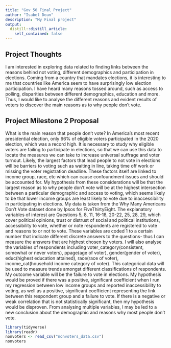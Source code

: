 ```yaml
---
title: "Gov 50 Final Project"
author: "Isabel Dean"
description: "My Final project"
output:
  distill::distill_article:
    self_contained: false
---
```




## Project Thoughts

I am interested in exploring data related to finding links between the reasons behind not voting, different demographics and participation in elections. Coming from a country that mandates elections, it is interesting to me that countries like America seem to have surprisingly low election participation. I have heard many reasons tossed around, such as access to polling, disparities between different demographics, education and more. Thus, I would like to analyse the different reasons and evident results of voters to discover the main reasons as to why people don't vote.  

## Project Milestone 2 Proposal

What is the main reason that people don't vote? In America's most recent presidential election, only 66% of eligible voters participated in the 2020 election, which was a record high. It is necessary to study why eligible voters are failing to participate in elections, so that we can use this data to locate the measures we can take to increase universal suffrage and voter turnout. Likely, the largest factors that lead people to not vote in elections will be barriers to voting such as waiting in line, taking time off work or missing the voter registration deadline. These factors itself are linked to income group, race, etc which can cause confoundment issues and should be accounted for. My hypothesis from these considerations will be that the largest reason as to why people don't vote will be at the highest intersection between a particular demographic and access to voting, which seems likely to be that lower income groups are least likely to vote due to inaccessibility in participating in elections. My data is taken from the Why Many Americans Don't Vote dataset done by Ipsos for FiveThirtyEight. The explanatory variables of interest are Questions 5, 8, 11, 16-18, 20-22, 25, 28, 29, which cover political opinions, trust or distrust of social and political institutions, accessibility to vote, whether or note respondents are registered to vote and reasons to or not to vote. These variables are coded 1 to a certain number that indicate different discrete answers to the questions- thus I can measure the answers that are highest chosen by voters. I will also analyse the variables of respondents including voter_category(consistent, somewhat or never voters), ppage(age of voter), gender(gender of voter), educ(highest education attained), race(race of voter), income_cat(household income category of voter). This categorical data will be used to measure trends amongst different classifications of respondents. My outcome variable will be the failure to vote in elections. My hypothesis would be proved if there was a positive, significant coefficient when I run my regression between low income groups and reported inaccessibility to voting, as well as a positive, significant coefficient representing the link between this respondent group and a failure to vote. If there is a negative or weak correlation that is not statistically significant, then my hypothesis would be disproven. From analysing multiple variables, I may be led to a new conclusion about the demographic and reasons why most people don't vote. 


```r
library(tidyverse)
library(readr)
nonvoters <- read_csv("nonvoters_data.csv")
nonvoters
```


